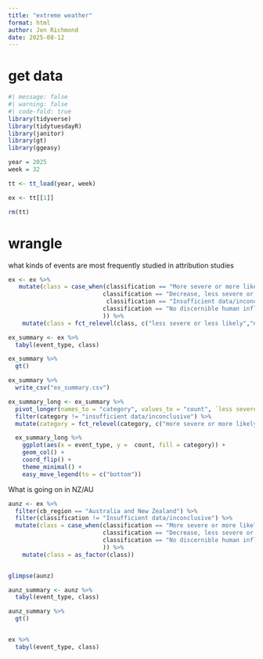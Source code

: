 ```yaml
---
title: "extreme weather"
format: html
author: Jen Richmond
date: 2025-08-12
---
```


# get data

```r
#| message: false
#| warning: false
#| code-fold: true
library(tidyverse)
library(tidytuesdayR)
library(janitor)
library(gt)
library(ggeasy)

year = 2025
week = 32

tt <- tt_load(year, week)

ex <- tt[[1]]

rm(tt)
```

# wrangle

what kinds of events are most frequently studied in attribution studies
```r
ex <- ex %>%
   mutate(class = case_when(classification == "More severe or more likely to occur" ~ "more severe or more likely", 
                           classification == "Decrease, less severe or less likely to occur" ~ "less severe or less likely", 
                            classification == "Insufficient data/inconclusive" ~ "insufficient data/inconclusive",
                           classification == "No discernible human influence" ~ "no discernible human influence", 
                           )) %>%
    mutate(class = fct_relevel(class, c("less severe or less likely","no discernible human influence", "more severe or more likely", "insufficient data/inconclusive" ))) 

ex_summary <- ex %>%
  tabyl(event_type, class) 

ex_summary %>%
  gt()

ex_summary %>%
  write_csv("ex_summary.csv")

ex_summary_long <- ex_summary %>%
  pivot_longer(names_to = "category", values_to = "count", `less severe or less likely`:`insufficient data/inconclusive`) %>%
  filter(category != "insufficient data/inconclusive") %>%
  mutate(category = fct_relevel(category, c("more severe or more likely", "no discernible human influence", "less severe or less likely")))

  ex_summary_long %>%
    ggplot(aes(x = event_type, y =  count, fill = category)) +
    geom_col() +
    coord_flip() +
    theme_minimal() +
    easy_move_legend(to = c("bottom")) 

```

What is going on in NZ/AU
```r

aunz <- ex %>%
  filter(cb_region == "Australia and New Zealand") %>%
  filter(classification != "Insufficient data/inconclusive") %>%
  mutate(class = case_when(classification == "More severe or more likely to occur" ~ "more severe or more likely", 
                           classification == "Decrease, less severe or less likely to occur" ~ "less severe or less likely", 
                           classification == "No discernible human influence" ~ "no discernible human influence", 
                           )) %>%
    mutate(class = as_factor(class)) 


glimpse(aunz)

aunz_summary <- aunz %>%
  tabyl(event_type, class) 

aunz_summary %>%
  gt()



```

```r
ex %>%
  tabyl(event_type, class) 
```

